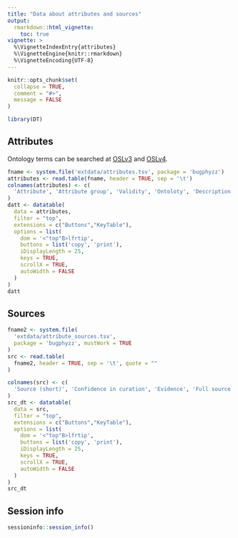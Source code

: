 ```yaml
---
title: "Data about attributes and sources"
output: 
  rmarkdown::html_vignette:
    toc: true
vignette: >
  %\VignetteIndexEntry{attributes}
  %\VignetteEngine{knitr::rmarkdown}
  %\VignetteEncoding{UTF-8}
---
```


```r
knitr::opts_chunk$set(
  collapse = TRUE,
  comment = "#>", 
  message = FALSE
)
```

```r
library(DT)
```

## Attributes

Ontology terms can be searched at [OSLv3](https://www.ebi.ac.uk/ols/index) and
[OSLv4](https://www.ebi.ac.uk/ols4).

```r
fname <- system.file('extdata/attributes.tsv', package = 'bugphyzz')
attributes <- read.table(fname, header = TRUE, sep = '\t')
colnames(attributes) <- c(
  'Attribute', 'Attribute group', 'Validity', 'Ontoloty', 'Description'
)
datt <- datatable(
  data = attributes, 
  filter = "top",
  extensions = c("Buttons","KeyTable"), 
  options = list(
    dom = '<"top"B>lfrtip',
    buttons = list('copy', 'print'),
    iDisplayLength = 25,
    keys = TRUE,
    scrollX = TRUE,
    autoWidth = FALSE 
  )
)
datt
```

## Sources

```r
fname2 <- system.file(
  'extdata/attribute_sources.tsv', 
  package = 'bugphyzz', mustWork = TRUE
)
src <- read.table(
  fname2, header = TRUE, sep = '\t', quote = ""
)

colnames(src) <- c(
  'Source (short)', 'Confidence in curation', 'Evidence', 'Full source'
)
src_dt <- datatable(
  data = src, 
  filter = "top",
  extensions = c("Buttons","KeyTable"), 
  options = list(
    dom = '<"top"B>lfrtip',
    buttons = list('copy', 'print'),
    iDisplayLength = 25,
    keys = TRUE,
    scrollX = TRUE,
    autoWidth = FALSE 
  )
)
src_dt
```

## Session info

```r
sessioninfo::session_info()
```


